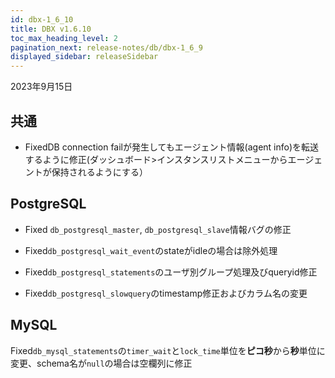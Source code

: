 ```yaml
---
id: dbx-1_6_10
title: DBX v1.6.10
toc_max_heading_level: 2
pagination_next: release-notes/db/dbx-1_6_9
displayed_sidebar: releaseSidebar
---
```


2023年9月15日

## 共通

- <Status>Fixed</Status>DB connection failが発生してもエージェント情報(agent info)を転送するように修正(<UI>ダッシュボード</UI>><UI>インスタンスリスト</UI>メニューからエージェントが保持されるようにする）

## PostgreSQL

- <Status>Fixed</Status> <code>db_postgresql_master</code>, <code>db_postgresql_slave</code>情報バグの修正

- <Status>Fixed</Status><code>db_postgresql_wait_event</code>のstateがidleの場合は除外処理

- <Status>Fixed</Status><code>db_postgresql_statements</code>のユーザ別グループ処理及びqueryid修正

- <Status>Fixed</Status><code>db_postgresql_slowquery</code>のtimestamp修正およびカラム名の変更

## MySQL

<p><Status>Fixed</Status><code>db_mysql_statements</code>の<code>timer_wait</code>と<code>lock_time</code>単位を<b>ピコ秒</b>から<b>秒</b>単位に変更、schema名が<code>null</code>の場合は空欄列に修正</p>
